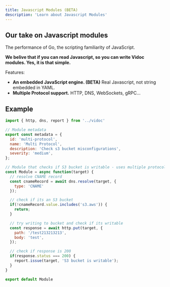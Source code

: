 ```yaml
---
title: Javascript Modules (BETA)
description: 'Learn about Javascript Modules'
---
```


## Our take on Javascript modules

The performance of Go, the scripting familiarity of JavaScript.

**We belive that if you can read Javascript, so you can write Vidoc modules. Yes, it is that simple.**

Features:
- **An embedded JavaScript engine. (BETA)** Real Javascript, not string embedded in YAML.
- **Multiple Protocol support.** HTTP, DNS, WebSockets, gRPC...

## Example

```javascript Multi Protocol module
import { http, dns, report } from '../vidoc'

// Module metadata
export const metadata = {
  id: 'multi-protocol',
  name: 'Multi Protocol',
  description: 'Check s3 bucket misconfigurations',
  severity: 'medium',
};

// Module that checks if S3 bucket is writable - uses multiple protocols
const Module = async function(target) {
  // resolve CNAME record
  const cnameRecord = await dns.resolve(target, {
    type: 'CNAME'
  });

  // check if its an S3 bucket
  if(!cnameRecord.value.includes('s3.aws')) {
    return;
  }

  // try writing to bucket and check if its writable
  const response = await http.put(target, {
    path: '/test213213213',
    body: 'test',
  });

  // check if response is 200
  if(response.status === 200) {
    report.issue(target, 'S3 bucket is writable');
  }
}

export default Module
```
